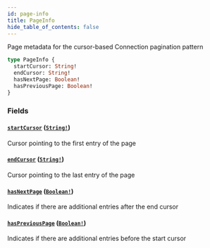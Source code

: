```yaml
---
id: page-info
title: PageInfo
hide_table_of_contents: false
---
```



Page metadata for the cursor-based Connection pagination pattern

```graphql
type PageInfo {
  startCursor: String!
  endCursor: String!
  hasNextPage: Boolean!
  hasPreviousPage: Boolean!
}
```


### Fields

#### [`startCursor`](#) ([`String!`](/cartesi-rollups/api/graphql/scalars/string))

Cursor pointing to the first entry of the page


#### [`endCursor`](#) ([`String!`](/cartesi-rollups/api/graphql/scalars/string))

Cursor pointing to the last entry of the page


#### [`hasNextPage`](#) ([`Boolean!`](/cartesi-rollups/api/graphql/scalars/boolean))

Indicates if there are additional entries after the end cursor


#### [`hasPreviousPage`](#) ([`Boolean!`](/cartesi-rollups/api/graphql/scalars/boolean))

Indicates if there are additional entries before the start cursor




